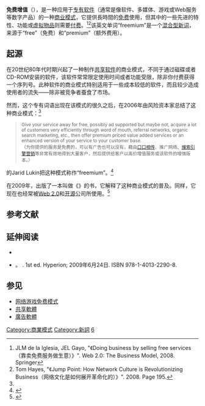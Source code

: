 '''免费增值'''（{{lang-en|Freemium}}），是一种应用于[[专有软件|专有软件]]（通常是像软件、多媒体、游戏或Web服务等数字产品）的一种[[商业模式|商业模式]]，它提供長時間的[[免費軟體|免费]]使用，但其中的一些先进的特性、功能或[[虛擬經濟|虚拟物品]]则需要[[货币|付费]]。<ref>JLM de la Iglesia, JEL Gayo, "《Doing business by selling free services（靠卖免费服务做生意）》". Web 2.0: The Business Model, 2008. Springer</ref><ref>Tom Hayes, "《Jump Point: How Network Culture is Revolutionizing Business（网络文化是如何展开革命化的）》". 2008. Page 195.</ref>该英文单词“freemium”是一个[[混合词|混合型]][[新词|新词]]，来源于“free”（免费）和“premium”（额外费用）。{{fact|通常情况下这种產品本身免費供人下載，一般情况下也不会被標示為「免費軟體」，因為想要體驗完整的產品仍然是需要付費購買的（俗稱內購），不過僅提供付錢去除廣告的則不在此限。}}

== 起源==
在20世纪80年代时期兴起了一种制作[[共享软件|共享软件]]的商业模式，不同于通过磁碟或者CD-ROM安装的软件，该软件常常限定使用时间或者功能受限，除非你付费获得一个序列号。此种软件的商业模式特别适用于一些成本较低的软件，而且较少造成使用者的流失——除非被竞争者蚕食了市场。

然而，这个专有词语出现在该模式的很久之后，在2006年由风险资本家{{link-en|弗雷德·威尔逊|Fred Wilson (financier)}}总结了这种商业模式：<ref name="avc_fav_bus_model" />
<blockquote><small>Give your service away for free, possibly ad supported but maybe not, acquire a lot of customers very efficiently through word of mouth, referral networks, organic search marketing, etc., then offer premium priced value added services or an enhanced version of your service to your customer base.<br />（为你提供的服务是免费的，可以有广告也可以没有，藉由[[口口相传|口口相传]]、推广网络、[[有機搜尋|搜索引擎营销]]等非常有效地得到大量客户，然后提供给客户以高价增值服务或该软件的增强版本。）</small></blockquote>

{{link-en|Alacra|Alacra}}的Jarid Lukin把这种模式称作“freemium”。<ref name="avc_fav_bus_model">{{cite web | url=http://www.avc.com/a_vc/2006/03/my_favorite_bus.html | title=My Favorite Business Model（我最喜欢的商业模式） | publisher=AVC | work=Musings of a VC in NYC | date=2006-03-23 | accessdate=2012-08-13 | quote=Free + Premium = Freemium? | archive-date=2014-02-04 | archive-url=https://web.archive.org/web/20140204040419/http://www.avc.com/a_vc/2006/03/my_favorite_bus.html | dead-url=yes }}</ref>

在2009年，{{link-en|克里斯·安德森 (作家)|Chris Anderson (writer)|克里斯·安德森}}出版了一本叫做《{{link-en|免费：未来的极端价格|Free: the future of a radical price}}》的书，它解释了这种商业模式的普及。同样，它现在也经常被[[Web_2.0|Web 2.0]]和[[开源|开源]]公司所使用。<ref name="cnn_business_model">{{cite web | url=http://money.cnn.com/magazines/business2/business2_archive/2006/10/01/8387115/index.htm | title=Why It Pays to Give Away the Store | publisher=Business 2.0 Magazine | work=CNN Money | date=2006-10-01 | accessdate=2012-08-13 | author=Heires, Katherine | quote=But free didn't become a serious option until the Internet gave us low-cost online distribution. Adobe (Charts) did it with its PDF Reader in 1994, Macromedia with its Shockwave Player in 1995. Both became the industry standard, and those companies were able to make money by selling the products' authoring software.   Running starts: Companies like Six Apart and MySQL are following the example of MySpace and Skype by offering a free basic product and charging for premium service. More from Business 2.0 Live chat: your new online salesperson  The hijack-proof truck  Server farm goes solar  Fastest Growing Tech Companies Current Issue Subscribe to Fortune In these days of Web 2.0 services that rely on quick customer adoption, the strategy has become so common that VCs have coined a term for it: freemium. | archive-date=2015-06-19 | archive-url=https://web.archive.org/web/20150619083504/http://money.cnn.com/magazines/business2/business2_archive/2006/10/01/8387115/index.htm | dead-url=no }}</ref>

== 参考文献 ==
{{Reflist}}

== 延伸阅读 ==
* {{cite news |url=http://www.wired.com/wired/archive/14.06/posts.html?pg=7 |title=Blogging for Dollars |work=wired.com |date=2006年6月 |author=Bruce Sterling |accessdate=2011年12月7日 |archive-date=2013年11月10日 |archive-url=https://web.archive.org/web/20131110220150/http://www.wired.com/wired/archive/14.06/posts.html?pg=7 |dead-url=no }}
* {{link-en|克里斯·安德森 (作家)|Chris Anderson (writer)|克里斯·安德森}}。 {{link-en|免费：未来的极端价格|Free: the future of a radical price}}. 1st ed. Hyperion; 2009年6月24日. ISBN 978-1-4013-2290-8.

== 参见 ==
{{Portal box|经济学|互联网}}
* [[网络游戏免费模式|网络游戏免费模式]]
* [[共享軟體|共享軟體]]
* [[廣告軟體|廣告軟體]]

{{软件发行}}

[[Category:商業模式|Category:商業模式]]
[[Category:新詞|Category:新詞]]
[[Category:2000年代新創詞語|6]]
